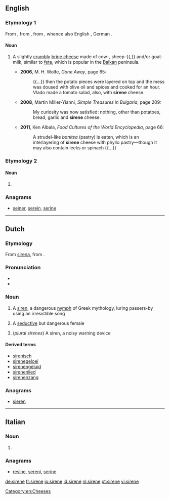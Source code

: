 ==English==

===Etymology 1===
From {{etyl|bg|en}} {{term|сирене|tr=sirene|lang=bg}}, from {{etyl|sla-pro|en}}, from {{etyl|ine-pro|en}} {{term/t|ine-pro|*suros}}, whence also English {{term|sour|lang=en}}, German {{term|sauer|lang=de}}.

====Noun====
{{en-noun|?}}
{{wikipedia}}

# {{context|uncommon|lang=en}} A slightly [[crumbly]] [[brine cheese]] made of cow-, sheep-{{,}} and/or goat-milk, similar to [[feta]], which is popular in the [[Balkan]] peninsula.
#* '''2006''', M. H. Wolfe, ''Gone Away'', page 65:
#*: {{...}} then the potato pieces were layered on top and the mess was doused with olive oil and spices and cooked for an hour. Vlado made a tomato salad, also, with '''sirene''' cheese.
#* '''2008''', Martin Miller-Yianni, ''Simple Treasures in Bulgaria'', page 209:
#*: My curiosity was now satisfied: nothing, other than potatoes, bread, garlic and '''sirene''' cheese.
#* '''2011''', Ken Albala, ''Food Cultures of the World Encyclopedia'', page 66:
#*: A strudel-like ''banitsa'' (pastry) is eaten, which is an interlayering of '''sirene''' cheese with phyllo pastry—though it may also contain leeks or spinach {{...}}

===Etymology 2===

====Noun====
{{en-noun|s|sirenæ}}

# {{context|possibly|_|dated|lang=en}} {{alternative spelling of|siren}}

===Anagrams===
* [[seiner#English|seiner]], [[serein#English|serein]], [[serine#English|serine]]

[[Category:en:Cheeses]]

----

==Dutch==

===Etymology===
From {{etyl|la|nl}} [[sirena]], from {{etyl|grc|en}}.

===Pronunciation===
* {{IPA|/sirɛnə/|lang=nl}}
* {{audio|Nl-sirene.ogg|Audio}}

===Noun===
{{nl-noun|f|-en|pl2=-s|sirenetje}}

# A [[siren]], a dangerous [[nymph]] of Greek mythology, luring passers-by using an irresistible song
# {{context|figuratively|lang=nl}} A [[seductive]] but dangerous female
# (''plural sirenes'') A siren, a noisy warning device

====Derived terms====
* [[sirenisch]]
* [[sirenegeloei]] {{g2|n}}
* [[sirenengeluid]] {{g2|n}}
* [[sirenenlied]] {{g2|n}}
* [[sirenenzang]] {{g2|n}}

===Anagrams===
* [[sieren#Dutch|sieren]]

----

==Italian==

===Noun===
{{head|it|plural}} {{g|f}}

# {{plural of|sirena|lang=it}}

===Anagrams===
* [[resine#Italian|resine]], [[sereni#Italian|sereni]], [[serine#Italian|serine]]

[[de:sirene]]
[[fr:sirene]]
[[io:sirene]]
[[id:sirene]]
[[nl:sirene]]
[[pt:sirene]]
[[vi:sirene]]